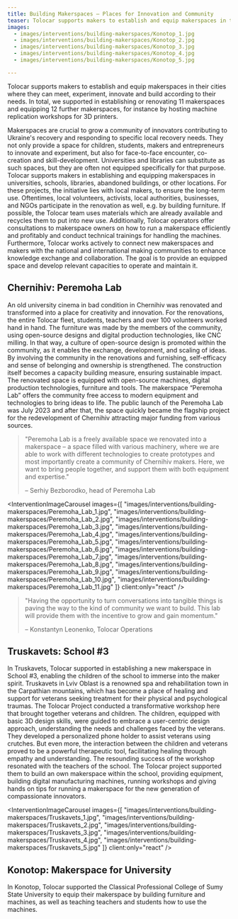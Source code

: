 ```yaml
---
title: Building Makerspaces – Places for Innovation and Community
teaser: Tolocar supports makers to establish and equip makerspaces in their cities where they can meet, experiment, innovate and build according to their needs. In total, we supported in establishing or renovating 11 makerspaces and equipping 12 further makerspaces, for instance by hosting machine replication workshops for 3D printers.
images:
  - images/interventions/building-makerspaces/Konotop_1.jpg
  - images/interventions/building-makerspaces/Konotop_2.jpg
  - images/interventions/building-makerspaces/Konotop_3.jpg
  - images/interventions/building-makerspaces/Konotop_4.jpg
  - images/interventions/building-makerspaces/Konotop_5.jpg

---
```


Tolocar supports makers to establish and equip makerspaces in their cities where they can meet, experiment, innovate and build according to their needs. In total, we supported in establishing or renovating 11 makerspaces and equipping 12 further makerspaces, for instance by hosting machine replication workshops for 3D printers. 

Makerspaces are crucial to grow a community of innovators contributing to Ukraine's recovery and responding to specific local recovery needs. They not only provide a space for children, students, makers and entrepreneurs to innovate and experiment, but also for face-to-face encounter, co-creation and skill-development. Universities and libraries can substitute as such spaces, but they are often not equipped specifically for that purpose. Tolocar supports makers in establishing and equipping makerspaces in universities, schools, libraries, abandoned buildings, or other locations.
For these projects, the initiative lies with local makers, to ensure the long-term use. Oftentimes, local volunteers, activists, local authorities, businesses, and NGOs participate in the renovation as well, e.g. by building furniture. If possible, the Tolocar team uses materials which are already available and recycles them to put into new use. Additionally, Tolocar operators offer consultations to makerspace owners on how to run a makerspace efficiently and profitably and conduct technical trainings for handling the machines. Furthermore, Tolocar works actively to connect new makerspaces and makers with the national and international making communities to enhance knowledge exchange and collaboration.
The goal is to provide an equipped space and develop relevant capacities to operate and maintain it. 

## Chernihiv: Peremoha Lab
An old university cinema in bad condition in Chernihiv was renovated and transformed into a place for creativity and innovation. For the renovations, the entire Tolocar fleet, students, teachers and over 100 volunteers worked hand in hand. The furniture was made by the members of the community, using open-source designs and digital production technologies, like CNC milling. In that way, a culture of open-source design is promoted within the community, as it enables the exchange, development, and scaling of ideas. By involving the community in the renovations and furnishing, self-efficacy and sense of belonging and ownership is strengthened. The construction itself becomes a capacity building measure, ensuring sustainable impact. The renovated space is equipped with open-source machines, digital production technologies, furniture and tools. The makerspace “Peremoha Lab” offers the community free access to modern equipment and technologies to bring ideas to life. The public launch of the Peremoha Lab was July 2023 and after that, the space quickly became the flagship project for the redevelopment of Chernihiv attracting major funding from various sources.

> "Peremoha Lab is a freely available space we renovated into a makerspace – a space filled with various machinery, where we are able to work with different technologies to create prototypes and most importantly create a community of Chernihiv makers. Here, we want to bring people together, and support them with both equipment and expertise."
> 
> – Serhiy Bezborodko, head of Peremoha Lab

<InterventionImageCarousel
  images={[
    "images/interventions/building-makerspaces/Peremoha_Lab_1.jpg",
    "images/interventions/building-makerspaces/Peremoha_Lab_2.jpg",
    "images/interventions/building-makerspaces/Peremoha_Lab_3.jpg",
    "images/interventions/building-makerspaces/Peremoha_Lab_4.jpg",
    "images/interventions/building-makerspaces/Peremoha_Lab_5.jpg",
    "images/interventions/building-makerspaces/Peremoha_Lab_6.jpg",
    "images/interventions/building-makerspaces/Peremoha_Lab_7.jpg",
    "images/interventions/building-makerspaces/Peremoha_Lab_8.jpg",
    "images/interventions/building-makerspaces/Peremoha_Lab_9.jpg",
    "images/interventions/building-makerspaces/Peremoha_Lab_10.jpg",
    "images/interventions/building-makerspaces/Peremoha_Lab_11.jpg"
  ]}
  client:only="react"
/>

> "Having the opportunity to turn conversations into tangible things is paving the way to the kind of community we want to build. This lab will provide them with the incentive to grow and gain momentum."
> 
> – Konstantyn Leonenko, Tolocar Operations

## Truskavets: School #3
In Truskavets, Tolocar supported in establishing a new makerspace in School #3, enabling the children of the school to immerse into the maker spirit. Truskavets in Lviv Oblast is a renowned spa and rehabilitation town in the Carpathian mountains, which has become a place of healing and support for veterans seeking treatment for their physical and psychological traumas. The Tolocar Project conducted a transformative workshop here that brought together veterans and children. The children, equipped with basic 3D design skills, were guided to embrace a user-centric design approach, understanding the needs and challenges faced by the veterans. They developed a personalized phone holder to assist veterans using crutches. But even more,  the interaction between the children and veterans proved to be a powerful therapeutic tool, facilitating healing through empathy and understanding. The resounding success of the workshop resonated with the teachers of the school. The Tolocar project supported them to build an own makerspace within the school, providing equipment, building digital manufacturing machines, running workshops and giving hands on tips for running a makerspace for the new generation of compassionate innovators.

<InterventionImageCarousel
  images={[
    "images/interventions/building-makerspaces/Truskavets_1.jpg",
    "images/interventions/building-makerspaces/Truskavets_2.jpg",
    "images/interventions/building-makerspaces/Truskavets_3.jpg",
    "images/interventions/building-makerspaces/Truskavets_4.jpg",
    "images/interventions/building-makerspaces/Truskavets_5.jpg"
  ]}
  client:only="react"
/>

## Konotop: Makerspace for University
In Konotop, Tolocar supported the Classical Professional College of Sumy State University to equip their makerspace by building furniture and machines, as well as teaching teachers and students how to use the machines. 
